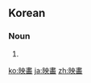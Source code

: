 {{also|映畫|映画}}
==Korean==
{{ko-hanjatab}}

===Noun===
{{ko-noun|hj|hangeul=영화}}

# {{hanja form of|영화|[[movie]]}}

[[ko:映畵]]
[[ja:映畵]]
[[zh:映畵]]